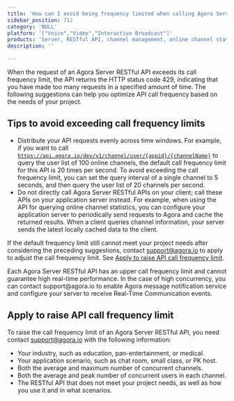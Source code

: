 ```yaml
---
title: 'How can I avoid being frequency limited when calling Agora Server RESTful APIs?'
sidebar_position: 712 
category: 'NULL' 
platform: '["Voice","Video","Interactive Broadcast"]'
products: 'Server, RESTful API, channel management, online channel statistics, call frequency'   
description: '' 

---
```



When the request of an Agora Server RESTful API exceeds its call frequency limit, the API returns the HTTP status code 429, indicating that you have made too many requests in a specified amount of time. The following suggestions can help you optimize API call frequency based on the needs of your project. 

## Tips to avoid exceeding call frequency limits

- Distribute your API requests evenly across time windows.
  For example, if you want to call [`https://api.agora.io/dev/v1/channel/user/{appid}/{channelName}`](https://docs.agora.io/en/Video/rtc_channel_management_restfulapi?platform=RESTful#gets-the-user-list) to query the user list of 100 online channels, the default call frequency limit for this API is 20 times per second. To avoid exceeding the call frequency limit, you can set the query interval of a single channel to 5 seconds, and then query the user list of 20 channels per second.
- Do not directly call Agora Server RESTful APIs on your client; call these APIs on your application server instead.
  For example, when using the API for querying online channel statistics, you can configure your application server to periodically send requests to Agora and cache the returned results. When a client queries channel information, your server sends the latest locally cached data to the client.

If the default frequency limit still cannot meet your project needs after considering the preceding suggestions, contact [support@agora.io](mailto:support@agora.io) to apply to adjust the call frequency limit. See <a href="#raiselimit">Apply to raise API call frequency limit</a>.


<div class="alert note">Each Agora Server RESTful API has an upper call frequency limit and cannot guarantee high real-time performance. In the case of high concurrency, you can contact <a href="mailto:support@agora.io">support@agora.io</a > to <a href="https://docs-preprod.agora.io/en/Agora%20Platform/ncs?platform=Android&versionId=8450a990-baf7-11ec-bf79-65d12208c7ca">enable Agora message notification service</a > and configure your server to receive <a href="https://docs-preprod.agora.io/en/Agora%20Platform/rtc_eventtype?platform=Android">Real-Time Communication events</a >.</div>

<a name="raiselimit"></a>
## Apply to raise API call frequency limit

To raise the call frequency limit of an Agora Server RESTful API, you need contact [support@agora.io](mailto:support@agora.io) with the following information:

- Your industry, such as education, pan-entertainment, or medical.
- Your application scenario, such as chat room, small class, or PK host.
- Both the average and maximum number of concurrent channels.
- Both the average and peak number of concurrent users in each channel.
- The RESTful API that does not meet your project needs, as well as how you use it and in what scenarios.